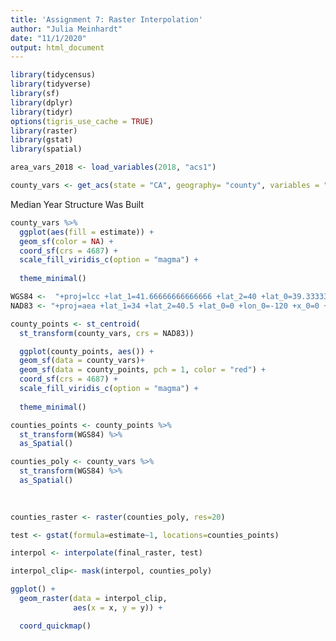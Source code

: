 ```yaml
---
title: 'Assignment 7: Raster Interpolation'
author: "Julia Meinhardt"
date: "11/1/2020"
output: html_document
---
```


```r
library(tidycensus)
library(tidyverse)
library(sf)
library(dplyr)
library(tidyr)
options(tigris_use_cache = TRUE)
library(raster)
library(gstat)
library(spatial)
```

```r
area_vars_2018 <- load_variables(2018, "acs1")
```


```r
county_vars <- get_acs(state = "CA", geography= "county", variables = "B25035_001", geometry = TRUE) 
```

Median Year Structure Was Built

```r
county_vars %>%
  ggplot(aes(fill = estimate)) +
  geom_sf(color = NA) +
  coord_sf(crs = 4687) +
  scale_fill_viridis_c(option = "magma") +
  
  theme_minimal()
```

```r

WGS84 <-  "+proj=lcc +lat_1=41.66666666666666 +lat_2=40 +lat_0=39.33333333333334 +lon_0=-122 +x_0=2000000.0001016 +y_0=500000.0001016001 +ellps=GRS80 +datum=NAD83 +to_meter=0.3048006096012192 +no_defs "
NAD83 <- "+proj=aea +lat_1=34 +lat_2=40.5 +lat_0=0 +lon_0=-120 +x_0=0 +y_0=-4000000 +ellps=GRS80 +datum=NAD83 +units=m +no_defs "


```

```r
county_points <- st_centroid(
  st_transform(county_vars, crs = NAD83))

```


```r
  ggplot(county_points, aes()) +
  geom_sf(data = county_vars)+
  geom_sf(data = county_points, pch = 1, color = "red") +
  coord_sf(crs = 4687) +
  scale_fill_viridis_c(option = "magma") +
  
  theme_minimal()
```




```r
counties_points <- county_points %>%
  st_transform(WGS84) %>%
  as_Spatial()

counties_poly <- county_vars %>%
  st_transform(WGS84) %>%
  as_Spatial()
  
  
```

  
```r
counties_raster <- raster(counties_poly, res=20)
```


```r
test <- gstat(formula=estimate~1, locations=counties_points)

``` 

```r
interpol <- interpolate(final_raster, test)
```
```r
interpol_clip<- mask(interpol, counties_poly)
```

```r
ggplot() +
  geom_raster(data = interpol_clip,
              aes(x = x, y = y)) + 

  coord_quickmap()
```



